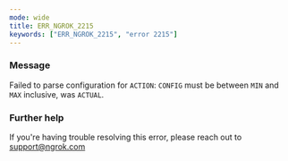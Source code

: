```yaml
---
mode: wide
title: ERR_NGROK_2215
keywords: ["ERR_NGROK_2215", "error 2215"]
---
```


### Message

Failed to parse configuration for `ACTION`: `CONFIG` must be between `MIN` and `MAX` inclusive, was `ACTUAL`.

### Further help

If you're having trouble resolving this error, please reach out to [support@ngrok.com](mailto:support@ngrok.com?subject=Help%20with%20ERR_NGROK_2215)
